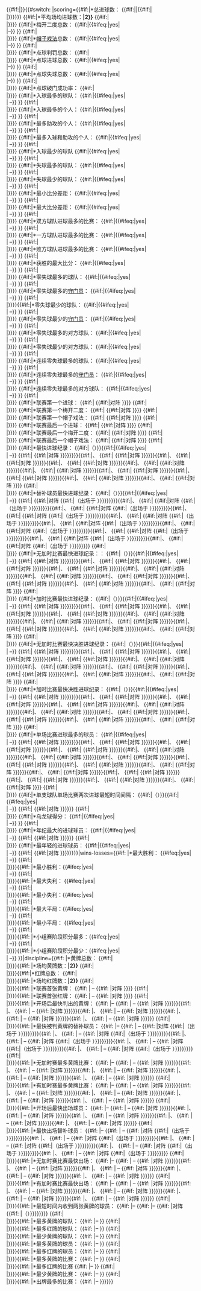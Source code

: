 {{#if:{{{updated|}}}|{{Updated|{{{updated}}}}}}}{{#switch: {{{type|}}}|scoring={{#if:{{{goals|}}}|*总进球数：'''{{{goals}}}''' {{#if:{{{youngest scorer|}}}||{{#if:{{{youngest scorer|}}}|<br />|}}}}}} {{#if:{{{matches|}}}{{{goals|}}}|*平均场均进球数：'''{{Decimals|{{#expr:{{{goals}}}/{{{matches}}}}}|2}}''' {{#if:{{{youngest scorer|}}}|<br />|}}}} {{#if:{{{braces|}}}|*梅开二度总数： '''{{{braces}}}''' {{#if:{{{braces player|}}}|{{#ifeq:{{{line-breaks|}}}|yes|<br />|–}} {{{braces player}}}}} {{#if:{{{youngest scorer|}}}|<br />|}}}} {{#if:{{{hat-tricks|}}}|*[[帽子戏法]]总数：'''{{{hat-tricks}}}''' {{#if:{{{hat-tricks player|}}}|{{#ifeq:{{{line-breaks|}}}|yes|<br />|–}} {{{hat-tricks player}}}}} {{#if:{{{youngest scorer|}}}|<br />|}}}} {{#if:{{{penalties awarded|}}}|*点球判罚总数：'''{{{penalties awarded}}}''' {{#if:{{{youngest scorer|}}}|<br />|}}}} {{#if:{{{penalties scored|}}}|*点球进球总数：'''{{{penalties scored}}}''' {{#if:{{{penalties scored-player|}}}|{{#ifeq:{{{line-breaks|}}}|yes|<br />|–}} {{{penalties scored-player}}}}} {{#if:{{{youngest scorer|}}}|<br />|}}}} {{#if:{{{penalties missed|}}}|*点球失球总数：'''{{{penalties missed}}}''' {{#if:{{{penalties missed-player|}}}|{{#ifeq:{{{line-breaks|}}}|yes|<br />|–}} {{{penalties missed-player}}}}} {{#if:{{{youngest scorer|}}}|<br />|}}}} {{#if:{{{penalties awarded|}}}{{{penalties scored|}}}|*点球破门成功率：'''{{Percentage|{{{penalties scored}}}|{{{penalties awarded}}}|2}}''' {{#if:{{{youngest scorer|}}}|<br />|}}}} {{#if:{{{most goals team|}}}|*入球最多的球队：'''{{{most goals team}}}''' {{#if:{{{most goals team-team|}}}|{{#ifeq:{{{line-breaks|}}}|yes|<br />|&nbsp;&ndash;}} {{{most goals team-team}}}}} {{#if:{{{youngest scorer|}}}|<br />|}}}} {{#if:{{{most goals player|}}}|*入球最多的个人：'''{{{most goals player}}}''' {{#if:{{{most goals player-player|}}}|{{#ifeq:{{{line-breaks|}}}|yes|<br />|&nbsp;&ndash;}} {{{most goals player-player}}}}} {{#if:{{{youngest scorer|}}}|<br />|}}}} {{#if:{{{most assists|}}}|*最多助攻的个人： '''{{{most assists}}}''' {{#if:{{{most assists-player|}}}|{{#ifeq:{{{line-breaks|}}}|yes|<br />|&nbsp;&ndash;}} {{{most assists-player}}}}} {{#if:{{{youngest scorer|}}}|<br />|}}}} {{#if:{{{most goals assists|}}}|*最多入球和助攻的个人： '''{{{most goals assists}}}''' {{#if:{{{most goals assists-player|}}}|{{#ifeq:{{{line-breaks|}}}|yes|<br />|&nbsp;&ndash;}} {{{most goals assists-player}}}}} {{#if:{{{youngest scorer|}}}|<br />|}}}} {{#if:{{{least goals|}}}|*入球最少的球队 '''{{{least goals}}}''' {{#if:{{{least goals-team|}}}|{{#ifeq:{{{line-breaks|}}}|yes|<br />|&nbsp;&ndash;}} {{{least goals-team}}}}} {{#if:{{{youngest scorer|}}}|<br />|}}}} {{#if:{{{most goals conceded|}}}|*失球最多的球队：'''{{{most goals conceded}}}''' {{#if:{{{most goals conceded-team|}}}|{{#ifeq:{{{line-breaks|}}}|yes|<br />|&nbsp;&ndash;}} {{{most goals conceded-team}}}}} {{#if:{{{youngest scorer|}}}|<br />|}}}} {{#if:{{{least goals conceded|}}}|*失球最少的球队：'''{{{least goals conceded}}}''' {{#if:{{{least goals conceded-team|}}}|{{#ifeq:{{{line-breaks|}}}|yes|<br />|&nbsp;&ndash;}} {{{least goals conceded-team}}}}} {{#if:{{{youngest scorer|}}}|<br />|}}}} {{#if:{{{best goal difference|}}}|*最小比分差距： '''{{{best goal difference}}}''' {{#if:{{{best goal difference-team|}}}|{{#ifeq:{{{line-breaks|}}}|yes|<br />|&nbsp;&ndash;}} {{{best goal difference-team}}}}} {{#if:{{{youngest scorer|}}}|<br />|}}}} {{#if:{{{worst goal difference|}}}|*最大比分差距：'''{{{worst goal difference}}}''' {{#if:{{{worst goal difference-team|}}}|{{#ifeq:{{{line-breaks|}}}|yes|<br />|&nbsp;&ndash;}} {{{worst goal difference-team}}}}} {{#if:{{{youngest scorer|}}}|<br />|}}}} {{#if:{{{most goals match|}}}|*双方球队进球最多的比赛：'''{{{most goals match}}}''' {{#if:{{{most goals match-teams|}}}|{{#ifeq:{{{line-breaks|}}}|yes|<br />|&nbsp;&ndash;}} {{{most goals match-teams}}}}} {{#if:{{{youngest scorer|}}}|<br />|}}}} {{#if:{{{most goals match team|}}}|*一方球队进球最多的比赛：'''{{{most goals match team}}}''' {{#if:{{{most goals match team-team|}}}|{{#ifeq:{{{line-breaks|}}}|yes|<br />|&nbsp;&ndash;}} {{{most goals match team-team}}}}} {{#if:{{{youngest scorer|}}}|<br />|}}}} {{#if:{{{most goals match losing team|}}}|*败方球队进球最多的比赛：'''{{{most goals match losing team}}}''' {{#if:{{{most goals match losing team-team|}}}|{{#ifeq:{{{line-breaks|}}}|yes|<br />|&nbsp;&ndash;}} {{{most goals match losing team-team}}}}} {{#if:{{{youngest scorer|}}}|<br />|}}}} {{#if:{{{biggest goal margin|}}}|*获胜的最大比分：'''{{{biggest goal margin}}}''' {{#if:{{{biggest goal margin-match|}}}|{{#ifeq:{{{line-breaks|}}}|yes|<br />|&nbsp;&ndash;}} {{{biggest goal margin-match|}}}}} {{#if:{{{youngest scorer|}}}|<br />|}}}} {{#if:{{{most clean sheets|}}}|*零失球最多的球队：'''{{{most clean sheets}}}''' {{#if:{{{most clean sheets-team|}}}|{{#ifeq:{{{line-breaks|}}}|yes|<br />|&nbsp;&ndash;}} {{{most clean sheets-team}}}}} {{#if:{{{youngest scorer|}}}|<br />|}}}} {{#if:{{{most clean sheets keeper|}}}|*零失球最多的[[守门员]]：'''{{{most clean sheets keeper}}}''' {{#if:{{{most clean sheets keeper-keeper|}}}|{{#ifeq:{{{line-breaks|}}}|yes|<br />|&nbsp;&ndash;}} {{{most clean sheets keeper-keeper}}}}} {{#if:{{{youngest scorer|}}}|<br />|}}}}{{#if:{{{least clean sheets|}}}|*零失球最少的球队：'''{{{least clean sheets}}}''' {{#if:{{{least clean sheets-team|}}}|{{#ifeq:{{{line-breaks|}}}|yes|<br />|&nbsp;&ndash;}} {{{least clean sheets-team}}}}} {{#if:{{{youngest scorer|}}}|<br />|}}}} {{#if:{{{least clean sheets keeper|}}}|*零失球最少的[[守门员]]：'''{{{least clean sheets keeper}}}''' {{#if:{{{least clean sheets keeper-keeper|}}}|{{#ifeq:{{{line-breaks|}}}|yes|<br />|&nbsp;&ndash;}} {{{least clean sheets keeper-keeper}}}}} {{#if:{{{youngest scorer|}}}|<br />|}}}} {{#if:{{{most clean sheets opponent|}}}|*零失球最多的对方球队： '''{{{most clean sheets opponent}}}''' {{#if:{{{most clean sheets opponent-team|}}}|{{#ifeq:{{{line-breaks|}}}|yes|<br />|&nbsp;&ndash;}} {{{most clean sheets opponent-team}}}}} {{#if:{{{youngest scorer|}}}|<br />|}}}} {{#if:{{{least clean sheets opponent|}}}|*零失球最少的对方球队：'''{{{least clean sheets opponent}}}''' {{#if:{{{least clean sheets opponent-team|}}}|{{#ifeq:{{{line-breaks|}}}|yes|<br />|&nbsp;&ndash;}} {{{least clean sheets opponent-team}}}}} {{#if:{{{youngest scorer|}}}|<br />|}}}} {{#if:{{{most consecutive clean sheets|}}}|*连续零失球最多的球队： '''{{{most consecutive clean sheets}}}''' {{#if:{{{most consecutive clean sheets-team|}}}|{{#ifeq:{{{line-breaks|}}}|yes|<br />|&nbsp;&ndash;}} {{{most consecutive clean sheets-team}}}}} {{#if:{{{youngest scorer|}}}|<br />|}}}} {{#if:{{{most consecutive clean sheets keeper|}}}|*连续零失球最多的[[守门员]]：'''{{{most consecutive clean sheets keeper}}}''' {{#if:{{{most consecutive clean sheets keeper-keeper|}}}|{{#ifeq:{{{line-breaks|}}}|yes|<br />|&nbsp;&ndash;}} {{{most consecutive clean sheets keeper-keeper}}}}} {{#if:{{{youngest scorer|}}}|<br />|}}}} {{#if:{{{most consecutive clean sheets opponent|}}}|*连续零失球最多的对方球队：'''{{{most consecutive clean sheets opponent}}}''' {{#if:{{{most consecutive clean sheets opponent-team|}}}|{{#ifeq:{{{line-breaks|}}}|yes|<br />|&nbsp;&ndash;}} {{{most consecutive clean sheets opponent-team}}}}} {{#if:{{{youngest scorer|}}}|<br />|}}}} {{#if:{{{first goal player|}}}|*联赛第一个进球：{{{first goal player}}} {{#if:{{{first goal team|}}}| {{nft|{{{first goal team}}}}} {{#if:{{{first goal opponent|}}}|对阵 {{nft|{{{first goal opponent}}}}}}}}} {{#if:{{{youngest scorer|}}}|<br />|}}}} {{#if:{{{first brace player|}}}|*联赛第一个梅开二度：{{{first brace player}}} {{#if:{{{first brace team|}}}| {{nft|{{{first brace team}}}}} {{#if:{{{first brace opponent|}}}|对阵 {{nft|{{{first brace opponent}}}}}}}}} {{#if:{{{youngest scorer|}}}|<br />|}}}} {{#if:{{{first hat-trick player|}}}|*联赛第一个帽子戏法：{{{first hat-trick player}}} {{#if:{{{first hat-trick team|}}}| {{nft|{{{first hat-trick team}}}}} {{#if:{{{first hat-trick opponent|}}}|对阵 {{nft|{{{first hat-trick opponent}}}}}}}}} {{#if:{{{youngest scorer|}}}|<br />|}}}} {{#if:{{{last goal player|}}}|*联赛最后一个进球： {{{last goal player}}} {{#if:{{{last goal team|}}}| {{nft|{{{last goal team}}}}} {{#if:{{{last goal opponent|}}}|对阵 {{nft|{{{last goal opponent}}}}}}}}} {{#if:{{{youngest scorer|}}}|<br />|}}}} {{#if:{{{last brace player|}}}|*联赛最后一个梅开二度：{{{last brace player}}} {{#if:{{{last brace team|}}}| {{nft|{{{last brace team}}}}} {{#if:{{{last brace opponent|}}}|对阵 {{nft|{{{last brace opponent}}}}}}}}} {{#if:{{{youngest scorer|}}}|<br />|}}}} {{#if:{{{last hat-trick player|}}}|*联赛最后一个帽子戏法： {{{last hat-trick player}}} {{#if:{{{last hat-trick team|}}}| {{nft|{{{last hat-trick team}}}}} {{#if:{{{last hat-trick opponent|}}}|对阵 {{nft|{{{last hat-trick opponent}}}}}}}}} {{#if:{{{youngest scorer|}}}|<br />|}}}} {{#if:{{{fastest goal|}}}|*最快进球纪录：'''{{{fastest goal}}}''' {{#if:{{{fastest goal time|}}}|（{{{fastest goal time}}}）}}{{#if:{{{fastest goal player1|}}}|{{#ifeq:{{{line-breaks|}}}|yes|<br />|&nbsp;&ndash;}} {{{fastest goal player1}}} {{#if:{{{fastest goal team1|}}}| {{nft|{{{fastest goal team1}}}}} {{#if:{{{fastest goal opponent1|}}}|对阵 {{nft|{{{fastest goal opponent1}}}}}}}}}}}}}{{#if:{{{fastest goal player2|}}}|、{{{fastest goal player2}}} {{#if:{{{fastest goal team2|}}}| {{nft|{{{fastest goal team2}}}}} {{#if:{{{fastest goal opponent2|}}}|对阵 {{nft|{{{fastest goal opponent2}}}}}}}}}}}{{#if:{{{fastest goal player3|}}}|、{{{fastest goal player3}}} {{#if:{{{fastest goal team3|}}}| {{nft|{{{fastest goal team3}}}}} {{#if:{{{fastest goal opponent3|}}}|对阵 {{nft|{{{fastest goal opponent3}}}}}}}}}}}{{#if:{{{fastest goal player4|}}}|、{{{fastest goal player4}}} {{#if:{{{fastest goal team4|}}}| {{nft|{{{fastest goal team4}}}}} {{#if:{{{fastest goal opponent4|}}}|对阵 {{nft|{{{fastest goal opponent4}}}}}}}}}}}{{#if:{{{fastest goal player5|}}}|、{{{fastest goal player5}}} {{#if:{{{fastest goal team5|}}}| {{nft|{{{fastest goal team5}}}}} {{#if:{{{fastest goal opponent5|}}}|对阵 {{nft|{{{fastest goal opponent5}}}}}}}}}}}{{#if:{{{fastest goal player6|}}}|、{{{fastest goal player6}}} {{#if:{{{fastest goal team6|}}}| {{nft|{{{fastest goal team6}}}}} {{#if:{{{fastest goal opponent6|}}}|对阵 {{nft|{{{fastest goal opponent6}}}}}}}}}}}{{#if:{{{fastest goal player7|}}}|、{{{fastest goal player7}}} {{#if:{{{fastest goal team7|}}}| {{nft|{{{fastest goal team7}}}}} {{#if:{{{fastest goal opponent7|}}}|对阵 {{nft|{{{fastest goal opponent7}}}}}}}}}}}{{#if:{{{fastest goal player8|}}}|、{{{fastest goal player8}}} {{#if:{{{fastest goal team8|}}}| {{nft|{{{fastest goal team8}}}}} {{#if:{{{fastest goal opponent8|}}}|对阵 {{nft|{{{fastest goal opponent8}}}}}}}}}}}{{#if:{{{fastest goal player9|}}}|、{{{fastest goal player9}}} {{#if:{{{fastest goal team9|}}}| {{nft|{{{fastest goal team9}}}}} {{#if:{{{fastest goal opponent9|}}}|对阵 {{nft|{{{fastest goal opponent9}}}}}}}}}}}{{#if:{{{fastest goal player10|}}}|、{{{fastest goal player10}}} {{#if:{{{fastest goal team10|}}}| {{nft|{{{fastest goal team10}}}}} {{#if:{{{fastest goal opponent10|}}}|对阵 {{nft|{{{fastest goal opponent10}}}}}}}}} {{#if:{{{youngest scorer|}}}|<br />|}}}} {{#if:{{{fastest goal sub|}}}|*替补球员最快进球纪录： '''{{{fastest goal sub}}}''' {{#if:{{{fastest goal sub time|}}}|（{{{fastest goal sub time}}}）}}{{#if:{{{fastest goal sub player1|}}}|{{#ifeq:{{{line-breaks|}}}|yes|<br />|&nbsp;&ndash;}} {{{fastest goal sub player1}}} {{#if:{{{fastest goal sub team1|}}}| {{nft|{{{fastest goal sub team1}}}}} {{#if:{{{fastest goal sub opponent1|}}}|对阵 {{nft|{{{fastest goal sub opponent1}}}}} {{#if:{{{fastest goal sub minute1|}}}|（出场于 {{{fastest goal sub minute1}}}）}}}}}}}}{{#if:{{{fastest goal sub player2|}}}|、{{{fastest goal sub player2}}} {{#if:{{{fastest goal sub team2|}}}| {{nft|{{{fastest goal sub team2}}}}} {{#if:{{{fastest goal sub opponent2|}}}|对阵 {{nft|{{{fastest goal sub opponent2}}}}} {{#if:{{{fastest goal sub minute2|}}}|（出场于 {{{fastest goal sub minute2}}}）}}}}}}}}{{#if:{{{fastest goal sub player3|}}}|、{{{fastest goal sub player3}}} {{#if:{{{fastest goal sub team3|}}}| {{nft|{{{fastest goal sub team3}}}}} {{#if:{{{fastest goal sub opponent3|}}}|对阵 {{nft|{{{fastest goal sub opponent3}}}}} {{#if:{{{fastest goal sub minute3|}}}|（出场于 {{{fastest goal sub minute3}}}）}}}}}}}}{{#if:{{{fastest goal sub player4|}}}|、{{{fastest goal sub player4}}} {{#if:{{{fastest goal sub team4|}}}| {{nft|{{{fastest goal sub team4}}}}} {{#if:{{{fastest goal sub opponent4|}}}|对阵 {{nft|{{{fastest goal sub opponent4}}}}} {{#if:{{{fastest goal sub minute4|}}}|（出场于 {{{fastest goal sub minute4}}}）}}}}}}}}{{#if:{{{fastest goal sub player5|}}}|、{{{fastest goal sub player5}}} {{#if:{{{fastest goal sub team5|}}}| {{nft|{{{fastest goal sub team5}}}}} {{#if:{{{fastest goal sub opponent5|}}}|对阵 {{nft|{{{fastest goal sub opponent5}}}}} {{#if:{{{fastest goal sub minute5|}}}|（出场于 {{{fastest goal sub minute5}}}）}}}}}}}}{{#if:{{{fastest goal sub player6|}}}|、{{{fastest goal sub player6}}} {{#if:{{{fastest goal sub team6|}}}| {{nft|{{{fastest goal sub team6}}}}} {{#if:{{{fastest goal sub opponent6|}}}|对阵 {{nft|{{{fastest goal sub opponent6}}}}} {{#if:{{{fastest goal sub minute6|}}}|（出场于 {{{fastest goal sub minute6}}}）}}}}}}}}{{#if:{{{fastest goal sub player7|}}}|、{{{fastest goal sub player7}}} {{#if:{{{fastest goal sub team7|}}}| {{nft|{{{fastest goal sub team7}}}}} {{#if:{{{fastest goal sub opponent7|}}}|对阵 {{nft|{{{fastest goal sub opponent7}}}}} {{#if:{{{fastest goal sub minute7|}}}|（出场于 {{{fastest goal sub minute7}}}）}}}}}}}}{{#if:{{{fastest goal sub player8|}}}|、{{{fastest goal sub player8}}} {{#if:{{{fastest goal sub team8|}}}| {{nft|{{{fastest goal sub team8}}}}} {{#if:{{{fastest goal sub opponent8|}}}|对阵 {{nft|{{{fastest goal sub opponent8}}}}} {{#if:{{{fastest goal sub minute8|}}}|（出场于 {{{fastest goal sub minute8}}}）}}}}}}}}{{#if:{{{fastest goal sub player9|}}}|、{{{fastest goal sub player9}}} {{#if:{{{fastest goal sub team9|}}}| {{nft|{{{fastest goal sub team9}}}}} {{#if:{{{fastest goal sub opponent9|}}}|对阵 {{nft|{{{fastest goal sub opponent9}}}}} {{#if:{{{fastest goal sub minute9|}}}|（出场于 {{{fastest goal sub minute9}}}）}}}}}}}}{{#if:{{{fastest goal sub player10|}}}|、{{{fastest goal sub player10}}} {{#if:{{{fastest goal sub team10|}}}| {{nft|{{{fastest goal sub team10}}}}} {{#if:{{{fastest goal sub opponent10|}}}|对阵 {{nft|{{{fastest goal sub opponent10}}}}} {{#if:{{{fastest goal sub minute10|}}}|（出场于 {{{fastest goal sub minute10}}}）}}}}}}}} {{#if:{{{youngest scorer|}}}|<br />|}}}} {{#if:{{{latest goal|}}}|*无加时比赛最快进球纪录：：'''{{{latest goal}}}''' {{#if:{{{latest goal time|}}}|（{{{latest goal time}}}）}}{{#if:{{{latest goal player1|}}}|{{#ifeq:{{{line-breaks|}}}|yes|<br />|&nbsp;&ndash;}} {{{latest goal player1}}} {{#if:{{{latest goal team1|}}}| {{nft|{{{latest goal team1}}}}} {{#if:{{{latest goal opponent1|}}}|对阵 {{nft|{{{latest goal opponent1}}}}}}}}}}}}}{{#if:{{{latest goal player2|}}}|、{{{latest goal player2}}} {{#if:{{{latest goal team2|}}}| {{nft|{{{latest goal team2}}}}} {{#if:{{{latest goal opponent2|}}}|对阵 {{nft|{{{latest goal opponent2}}}}}}}}}}}{{#if:{{{latest goal player3|}}}|、{{{latest goal player3}}} {{#if:{{{latest goal team3|}}}| {{nft|{{{latest goal team3}}}}} {{#if:{{{latest goal opponent3|}}}|对阵 {{nft|{{{latest goal opponent3}}}}}}}}}}}{{#if:{{{latest goal player4|}}}|、{{{latest goal player4}}} {{#if:{{{latest goal team4|}}}| {{nft|{{{latest goal team4}}}}} {{#if:{{{latest goal opponent4|}}}|对阵 {{nft|{{{latest goal opponent4}}}}}}}}}}}{{#if:{{{latest goal player5|}}}|、{{{latest goal player5}}} {{#if:{{{latest goal team5|}}}| {{nft|{{{latest goal team5}}}}} {{#if:{{{latest goal opponent5|}}}|对阵 {{nft|{{{latest goal opponent5}}}}}}}}}}}{{#if:{{{latest goal player6|}}}|、{{{latest goal player6}}} {{#if:{{{latest goal team6|}}}| {{nft|{{{latest goal team6}}}}} {{#if:{{{latest goal opponent6|}}}|对阵 {{nft|{{{latest goal opponent6}}}}}}}}}}}{{#if:{{{latest goal player7|}}}|、{{{latest goal player7}}} {{#if:{{{latest goal team7|}}}| {{nft|{{{latest goal team7}}}}} {{#if:{{{latest goal opponent7|}}}|对阵 {{nft|{{{latest goal opponent7}}}}}}}}}}}{{#if:{{{latest goal player8|}}}|、{{{latest goal player8}}} {{#if:{{{latest goal team8|}}}| {{nft|{{{latest goal team8}}}}} {{#if:{{{latest goal opponent8|}}}|对阵 {{nft|{{{latest goal opponent8}}}}}}}}}}}{{#if:{{{latest goal player9|}}}|、{{{latest goal player9}}} {{#if:{{{latest goal team9|}}}| {{nft|{{{latest goal team9}}}}} {{#if:{{{latest goal opponent9|}}}|对阵 {{nft|{{{latest goal opponent9}}}}}}}}}}}{{#if:{{{latest goal player10|}}}|、{{{latest goal player10}}} {{#if:{{{latest goal team10|}}}| {{nft|{{{latest goal team10}}}}} {{#if:{{{latest goal opponent10|}}}|对阵 {{nft|{{{latest goal opponent10}}}}}}}}} {{#if:{{{youngest scorer|}}}|<br />|}}}} {{#if:{{{latest goal extra|}}}|*加时比赛最快进球纪录： '''{{{latest goal extra}}}''' {{#if:{{{latest goal extra time|}}}|（{{{latest goal extra time}}}）}}{{#if:{{{latest goal extra player1|}}}|{{#ifeq:{{{line-breaks|}}}|yes|<br />|&nbsp;&ndash;}} {{{latest goal extra player1}}} {{#if:{{{latest goal extra team1|}}}| {{nft|{{{latest goal extra team1}}}}} {{#if:{{{latest goal extra opponent1|}}}|对阵 {{nft|{{{latest goal extra opponent1}}}}}}}}}}}}}{{#if:{{{latest goal extra player2|}}}|、{{{latest goal extra player2}}} {{#if:{{{latest goal extra team2|}}}| {{nft|{{{latest goal extra team2}}}}} {{#if:{{{latest goal extra opponent2|}}}|对阵 {{nft|{{{latest goal extra opponent2}}}}}}}}}}}{{#if:{{{latest goal extra player3|}}}|、{{{latest goal extra player3}}} {{#if:{{{latest goal extra team3|}}}| {{nft|{{{latest goal extra team3}}}}} {{#if:{{{latest goal extra opponent3|}}}|对阵 {{nft|{{{latest goal extra opponent3}}}}}}}}}}}{{#if:{{{latest goal extra player4|}}}|、{{{latest goal extra player4}}} {{#if:{{{latest goal extra team4|}}}| {{nft|{{{latest goal extra team4}}}}} {{#if:{{{latest goal extra opponent4|}}}|对阵 {{nft|{{{latest goal extra opponent4}}}}}}}}}}}{{#if:{{{latest goal extra player5|}}}|、{{{latest goal extra player5}}} {{#if:{{{latest goal extra team5|}}}| {{nft|{{{latest goal extra team5}}}}} {{#if:{{{latest goal extra opponent5|}}}|对阵 {{nft|{{{latest goal extra opponent5}}}}}}}}}}}{{#if:{{{latest goal extra player6|}}}|、{{{latest goal extra player6}}} {{#if:{{{latest goal extra team6|}}}| {{nft|{{{latest goal extra team6}}}}} {{#if:{{{latest goal extra opponent6|}}}|对阵 {{nft|{{{latest goal extra opponent6}}}}}}}}}}}{{#if:{{{latest goal extra player7|}}}|、{{{latest goal extra player7}}} {{#if:{{{latest goal extra team7|}}}| {{nft|{{{latest goal extra team7}}}}} {{#if:{{{latest goal extra opponent7|}}}|对阵 {{nft|{{{latest goal extra opponent7}}}}}}}}}}}{{#if:{{{latest goal extra player8|}}}|、{{{latest goal extra player8}}} {{#if:{{{latest goal extra team8|}}}| {{nft|{{{latest goal extra team8}}}}} {{#if:{{{latest goal extra opponent8|}}}|对阵 {{nft|{{{latest goal extra opponent8}}}}}}}}}}}{{#if:{{{latest goal extra player9|}}}|、{{{latest goal extra player9}}} {{#if:{{{latest goal extra team9|}}}| {{nft|{{{latest goal extra team9}}}}} {{#if:{{{latest goal extra opponent9|}}}|对阵 {{nft|{{{latest goal extra opponent9}}}}}}}}}}}{{#if:{{{latest goal extra player10|}}}|、{{{latest goal extra player10}}} {{#if:{{{latest goal extra team10|}}}| {{nft|{{{latest goal extra team10}}}}} {{#if:{{{latest goal extra opponent10|}}}|对阵 {{nft|{{{latest goal extra opponent10}}}}}}}}} {{#if:{{{youngest scorer|}}}|<br />|}}}} {{#if:{{{latest goal win|}}}|*无加时比赛最快决胜进球纪录： '''{{{latest goal win}}}''' {{#if:{{{latest goal win time|}}}|（{{{latest goal win time}}}）}}{{#if:{{{latest goal win player1|}}}|{{#ifeq:{{{line-breaks|}}}|yes|<br />|&nbsp;&ndash;}} {{{latest goal win player1}}} {{#if:{{{latest goal win team1|}}}| {{nft|{{{latest goal win team1}}}}} {{#if:{{{latest goal win opponent1|}}}|对阵 {{nft|{{{latest goal win opponent1}}}}}}}}}}}}}{{#if:{{{latest goal win player2|}}}|、{{{latest goal win player2}}} {{#if:{{{latest goal win team2|}}}| {{nft|{{{latest goal win team2}}}}} {{#if:{{{latest goal win opponent2|}}}|对阵 {{nft|{{{latest goal win opponent2}}}}}}}}}}}{{#if:{{{latest goal win player3|}}}|、{{{latest goal win player3}}} {{#if:{{{latest goal win team3|}}}| {{nft|{{{latest goal win team3}}}}} {{#if:{{{latest goal win opponent3|}}}|对阵 {{nft|{{{latest goal win opponent3}}}}}}}}}}}{{#if:{{{latest goal win player4|}}}|、{{{latest goal win player4}}} {{#if:{{{latest goal win team4|}}}| {{nft|{{{latest goal win team4}}}}} {{#if:{{{latest goal win opponent4|}}}|对阵 {{nft|{{{latest goal win opponent4}}}}}}}}}}}{{#if:{{{latest goal win player5|}}}|、{{{latest goal win player5}}} {{#if:{{{latest goal win team5|}}}| {{nft|{{{latest goal win team5}}}}} {{#if:{{{latest goal win opponent5|}}}|对阵 {{nft|{{{latest goal win opponent5}}}}}}}}}}}{{#if:{{{latest goal win player6|}}}|、{{{latest goal win player6}}} {{#if:{{{latest goal win team6|}}}| {{nft|{{{latest goal win team6}}}}} {{#if:{{{latest goal win opponent6|}}}|对阵 {{nft|{{{latest goal win opponent6}}}}}}}}}}}{{#if:{{{latest goal win player7|}}}|、{{{latest goal win player7}}} {{#if:{{{latest goal win team7|}}}| {{nft|{{{latest goal win team7}}}}} {{#if:{{{latest goal win opponent7|}}}|对阵 {{nft|{{{latest goal win opponent7}}}}}}}}}}}{{#if:{{{latest goal win player8|}}}|、{{{latest goal win player8}}} {{#if:{{{latest goal win team8|}}}| {{nft|{{{latest goal win team8}}}}} {{#if:{{{latest goal win opponent8|}}}|对阵 {{nft|{{{latest goal win opponent8}}}}}}}}}}}{{#if:{{{latest goal win player9|}}}|、{{{latest goal win player9}}} {{#if:{{{latest goal win team9|}}}| {{nft|{{{latest goal win team9}}}}} {{#if:{{{latest goal win opponent9|}}}|对阵 {{nft|{{{latest goal win opponent9}}}}}}}}}}}{{#if:{{{latest goal win player10|}}}|、{{{latest goal win player10}}} {{#if:{{{latest goal win team10|}}}| {{nft|{{{latest goal win team10}}}}} {{#if:{{{latest goal win opponent10|}}}|对阵 {{nft|{{{latest goal win opponent10}}}}}}}}} {{#if:{{{youngest scorer|}}}|<br />|}}}} {{#if:{{{latest goal win extra|}}}|*加时比赛最快决胜进球纪录：'''{{{latest goal win extra}}}''' {{#if:{{{latest goal win extra time|}}}|（{{{latest goal win extra time}}}）}}{{#if:{{{latest goal win extra player1|}}}|{{#ifeq:{{{line-breaks|}}}|yes|<br />|&nbsp;&ndash;}} {{{latest goal win extra player1}}} {{#if:{{{latest goal win extra team1|}}}| {{nft|{{{latest goal win extra team1}}}}} {{#if:{{{latest goal win extra opponent1|}}}|对阵 {{nft|{{{latest goal win extra opponent1}}}}}}}}}}}}}{{#if:{{{latest goal win extra player2|}}}|、{{{latest goal win extra player2}}} {{#if:{{{latest goal win extra team2|}}}| {{nft|{{{latest goal win extra team2}}}}} {{#if:{{{latest goal win extra opponent2|}}}|对阵 {{nft|{{{latest goal win extra opponent2}}}}}}}}}}}{{#if:{{{latest goal win extra player3|}}}|、{{{latest goal win extra player3}}} {{#if:{{{latest goal win extra team3|}}}| {{nft|{{{latest goal win extra team3}}}}} {{#if:{{{latest goal win extra opponent3|}}}|对阵 {{nft|{{{latest goal win extra opponent3}}}}}}}}}}}{{#if:{{{latest goal win extra player4|}}}|、{{{latest goal win extra player4}}} {{#if:{{{latest goal win extra team4|}}}| {{nft|{{{latest goal win extra team4}}}}} {{#if:{{{latest goal win extra opponent4|}}}|对阵 {{nft|{{{latest goal win extra opponent4}}}}}}}}}}}{{#if:{{{latest goal win extra player5|}}}|、{{{latest goal win extra player5}}} {{#if:{{{latest goal win extra team5|}}}| {{nft|{{{latest goal win extra team5}}}}} {{#if:{{{latest goal win extra opponent5|}}}|对阵 {{nft|{{{latest goal win extra opponent5}}}}}}}}}}}{{#if:{{{latest goal win extra player6|}}}|、{{{latest goal win extra player6}}} {{#if:{{{latest goal win extra team6|}}}| {{nft|{{{latest goal win extra team6}}}}} {{#if:{{{latest goal win extra opponent6|}}}|对阵 {{nft|{{{latest goal win extra opponent6}}}}}}}}}}}{{#if:{{{latest goal win extra player7|}}}|、{{{latest goal win extra player7}}} {{#if:{{{latest goal win extra team7|}}}| {{nft|{{{latest goal win extra team7}}}}} {{#if:{{{latest goal win extra opponent7|}}}|对阵 {{nft|{{{latest goal win extra opponent7}}}}}}}}}}}{{#if:{{{latest goal win extra player8|}}}|、{{{latest goal win extra player8}}} {{#if:{{{latest goal win extra team8|}}}| {{nft|{{{latest goal win extra team8}}}}} {{#if:{{{latest goal win extra opponent8|}}}|对阵 {{nft|{{{latest goal win extra opponent8}}}}}}}}}}}{{#if:{{{latest goal win extra player9|}}}|、{{{latest goal win extra player9}}} {{#if:{{{latest goal win extra team9|}}}| {{nft|{{{latest goal win extra team9}}}}} {{#if:{{{latest goal win extra opponent9|}}}|对阵 {{nft|{{{latest goal win extra opponent9}}}}}}}}}}}{{#if:{{{latest goal win extra player10|}}}|、{{{latest goal win extra player10}}} {{#if:{{{latest goal win extra team10|}}}| {{nft|{{{latest goal win extra team10}}}}} {{#if:{{{latest goal win extra opponent10|}}}|对阵 {{nft|{{{latest goal win extra opponent10}}}}}}}}} {{#if:{{{youngest scorer|}}}|<br />|}}}} {{#if:{{{most goals player match|}}}|*单场比赛进球最多的球员： '''{{{most goals player match}}}''' {{#if:{{{most goals player match player1|}}}|{{#ifeq:{{{line-breaks|}}}|yes|<br />|&nbsp;&ndash;}} {{{most goals player match player1}}} {{#if:{{{most goals player match team1|}}}| {{nft|{{{most goals player match team1}}}}} {{#if:{{{most goals player match opponent1|}}}|对阵 {{nft|{{{most goals player match opponent1}}}}}}}}}}}}}{{#if:{{{most goals player match player2|}}}|、{{{most goals player match player2}}} {{#if:{{{most goals player match team2|}}}| {{nft|{{{most goals player match team2}}}}} {{#if:{{{most goals player match opponent2|}}}|对阵 {{nft|{{{most goals player match opponent2}}}}}}}}}}}{{#if:{{{most goals player match player3|}}}|、{{{most goals player match player3}}} {{#if:{{{most goals player match team3|}}}| {{nft|{{{most goals player match team3}}}}} {{#if:{{{most goals player match opponent3|}}}|对阵 {{nft|{{{most goals player match opponent3}}}}}}}}}}}{{#if:{{{most goals player match player4|}}}|、{{{most goals player match player4}}} {{#if:{{{most goals player match team4|}}}| {{nft|{{{most goals player match team4}}}}} {{#if:{{{most goals player match opponent4|}}}|对阵 {{nft|{{{most goals player match opponent4}}}}}}}}}}}{{#if:{{{most goals player match player5|}}}|、{{{most goals player match player5}}} {{#if:{{{most goals player match team5|}}}| {{nft|{{{most goals player match team5}}}}} {{#if:{{{most goals player match opponent5|}}}|对阵 {{nft|{{{most goals player match opponent5}}}}}}}}}}}{{#if:{{{most goals player match player6|}}}|、{{{most goals player match player6}}} {{#if:{{{most goals player match team6|}}}| {{nft|{{{most goals player match team6}}}}} {{#if:{{{most goals player match opponent6|}}}|对阵 {{nft|{{{most goals player match opponent6}}}}}}}}}}}{{#if:{{{most goals player match player7|}}}|、{{{most goals player match player7}}} {{#if:{{{most goals player match team7|}}}| {{nft|{{{most goals player match team7}}}}} {{#if:{{{most goals player match opponent7|}}}|对阵 {{nft|{{{most goals player match opponent7}}}}}}}}}}}{{#if:{{{most goals player match player8|}}}|、{{{most goals player match player8}}} {{#if:{{{most goals player match team8|}}}| {{nft|{{{most goals player match team8}}}}} {{#if:{{{most goals player match opponent8|}}}|对阵 {{nft|{{{most goals player match opponent8}}}}}}}}}}}{{#if:{{{most goals player match player9|}}}|、{{{most goals player match player9}}} {{#if:{{{most goals player match team9|}}}| {{nft|{{{most goals player match team9}}}}} {{#if:{{{most goals player match opponent9|}}}|对阵 {{nft|{{{most goals player match opponent9}}}}}}}}}}}{{#if:{{{most goals player match player10|}}}|、{{{most goals player match player10}}} {{#if:{{{most goals player match team10|}}}| {{nft|{{{most goals player match team10}}}}} {{#if:{{{most goals player match opponent10|}}}|对阵 {{nft|{{{most goals player match opponent10}}}}}}}}}}}{{#if:{{{most goals player match player11|}}}|、{{{most goals player match player11}}} {{#if:{{{most goals player match team11|}}}| {{nft|{{{most goals player match team11}}}}} {{#if:{{{most goals player match opponent11|}}}|对阵 {{nft|{{{most goals player match opponent11}}}}}}}}}}}{{#if:{{{most goals player match player12|}}}|、{{{most goals player match player12}}} {{#if:{{{most goals player match team12|}}}| {{nft|{{{most goals player match team12}}}}} {{#if:{{{most goals player match opponent12|}}}|对阵 {{nft|{{{most goals player match opponent12}}}}}}}}}}}{{#if:{{{most goals player match player13|}}}|、{{{most goals player match player13}}} {{#if:{{{most goals player match team13|}}}| {{nft|{{{most goals player match team13}}}}} {{#if:{{{most goals player match opponent13|}}}|对阵 {{nft|{{{most goals player match opponent13}}}}}}}}}}}{{#if:{{{most goals player match player14|}}}|、{{{most goals player match player14}}} {{#if:{{{most goals player match team14|}}}| {{nft|{{{most goals player match team14}}}}} {{#if:{{{most goals player match opponent14|}}}|对阵 {{nft|{{{most goals player match opponent14}}}}}}}}}}}{{#if:{{{most goals player match player15|}}}|、{{{most goals player match player15}}} {{#if:{{{most goals player match team15|}}}| {{nft|{{{most goals player match team15}}}}} {{#if:{{{most goals player match opponent15|}}}|对阵 {{nft|{{{most goals player match opponent15}}}}}}}}} {{#if:{{{youngest scorer|}}}|<br />|}}}} {{#if:{{{least time difference 2 goals|}}}|*单支球队单场比赛两次进球最短时间间隔： '''{{{least time difference 2 goals}}}'''  {{#if:{{{least time difference 2 goals-time|}}}|（{{{least time difference 2 goals-time}}}）}}{{#if:{{{least time difference 2 goals-player|}}}|{{#ifeq:{{{line-breaks|}}}|yes|<br />|&nbsp;&ndash;}} {{{least time difference 2 goals-player}}} {{#if:{{{least time difference 2 goals-team|}}}| {{nft|{{{least time difference 2 goals-team}}}}} {{#if:{{{least time difference 2 goals-opponent|}}}|对阵 {{nft|{{{least time difference 2 goals-opponent}}}}}}}}}}} {{#if:{{{youngest scorer|}}}|<br />|}}}} {{#if:{{{own goals|}}}|*乌龙球得分：'''{{{own goals}}}''' {{#if:{{{own goals player|}}}|{{#ifeq:{{{line-breaks|}}}|yes|<br />|&nbsp;&ndash;}} {{{own goals player}}}}} {{#if:{{{youngest scorer|}}}|<br />|}}}} {{#if:{{{oldest scorer|}}}|*年纪最大的进球球员：'''{{{oldest scorer}}}''' {{#if:{{{oldest scorer player|}}}|{{#ifeq:{{{line-breaks|}}}|yes|<br />|&nbsp;&ndash;}} {{{oldest scorer player}}} {{#if:{{{oldest scorer team|}}}| {{nft|{{{oldest scorer team}}}}} {{#if:{{{oldest scorer opponent|}}}|对阵 {{nft|{{{oldest scorer opponent}}}}}}}}}}} {{#if:{{{youngest scorer|}}}|<br />|}}}}
{{#if:{{{youngest scorer|}}}|*最年轻的进球球员：'''{{{youngest scorer}}}''' {{#if:{{{youngest scorer player|}}}|{{#ifeq:{{{line-breaks|}}}|yes|<br />|&nbsp;&ndash;}} {{{youngest scorer player}}} {{#if:{{{youngest scorer team|}}}| {{nft|{{{youngest scorer team}}}}} {{#if:{{{youngest scorer opponent|}}}|对阵 {{nft|{{{youngest scorer opponent}}}}}}}}}}}}}|wins-losses={{#if: {{{most wins|}}}|*最大胜利： '''{{{most wins}}}'''{{#ifeq:{{{line-breaks|}}}|yes|<br />|&nbsp;&ndash;}} {{{most wins team}}} {{#if:{{{least group points|}}}|<br />|}}}}{{#if: {{{least wins|}}}|*最小胜利：'''{{{least wins}}}'''{{#ifeq:{{{line-breaks|}}}|yes|<br />|&nbsp;&ndash;}} {{{least wins team}}} {{#if:{{{least group points|}}}|<br />|}}}}{{#if: {{{most losses|}}}|*最大失利： '''{{{most losses}}}'''{{#ifeq:{{{line-breaks|}}}|yes|<br />|&nbsp;&ndash;}} {{{most losses team}}} {{#if:{{{least group points|}}}|<br />|}}}}{{#if: {{{least losses|}}}|*最小失利：'''{{{least losses}}}'''{{#ifeq:{{{line-breaks|}}}|yes|<br />|&nbsp;&ndash;}} {{{least losses team}}} {{#if:{{{least group points|}}}|<br />|}}}}{{#if: {{{most draws|}}}|*最大平局：'''{{{most draws}}}'''{{#ifeq:{{{line-breaks|}}}|yes|<br />|&nbsp;&ndash;}} {{{most draws team}}} {{#if:{{{least group points|}}}|<br />|}}}}{{#if: {{{least draws|}}}|*最小平局： '''{{{least draws}}}'''{{#ifeq:{{{line-breaks|}}}|yes|<br />|&nbsp;&ndash;}} {{{least draws team}}} {{#if:{{{least group points|}}}|<br />|}}}}{{#if: {{{most group points|}}}|*小组赛阶段积分最多：'''{{{most group points}}}'''{{#ifeq:{{{line-breaks|}}}|yes|<br />|&nbsp;&ndash;}} {{{most group points team}}} {{#if:{{{least group points|}}}|<br />|}}}}{{#if: {{{least group points|}}}|*小组赛阶段积分最少：'''{{{least group points}}}'''{{#ifeq:{{{line-breaks|}}}|yes|<br />|&nbsp;&ndash;}} {{{least group points team}}}}}|discipline={{#if: {{{yellow cards|}}}|*黄牌总数：'''{{{yellow cards}}}''' {{#if:{{{most cards match|}}}|<br />|}}}}{{#if: {{{yellow cards|}}}|*场均黄牌数：'''{{Decimals|{{#expr:{{{yellow cards}}}/{{{matches}}}}}|2}}''' {{#if:{{{most cards match|}}}|<br />|}}}}{{#if:{{{red cards|}}}|*红牌总数：'''{{{red cards}}}''' {{#if:{{{most cards match|}}}|<br />|}}}}{{#if: {{{red cards|}}}|*场均红牌数：'''{{Decimals|{{#expr:{{{red cards}}}/{{{matches}}}}}|2}}''' {{#if:{{{most cards match|}}}|<br />|}}}}{{#if: {{{first yellow player|}}}|*联赛首张黄牌：{{{first yellow player}}} {{#if: {{{first yellow team|}}}| – {{nft|{{{first yellow team}}}}} {{#if: {{{first yellow opponent|}}}|对阵 {{nft|{{{first yellow opponent}}}}}}}}} {{#if:{{{most cards match|}}}|<br />|}}}}{{#if: {{{first red player|}}}|*联赛首张红牌： {{{first red player}}} {{#if: {{{first red team|}}}| – {{nft|{{{first red team}}}}} {{#if: {{{first red opponent|}}}|对阵 {{nft|{{{first red opponent}}}}}}}}} {{#if:{{{most cards match|}}}|<br />|}}}}{{#if: {{{fastest yellow time|}}}|*开场后最快判出的黄牌： '''{{{fastest yellow time}}}''' {{#if: {{{fastest yellow player1|}}}|– {{{fastest yellow player1}}} {{#if: {{{fastest yellow team1|}}}| – {{nft|{{{fastest yellow team1}}}}} {{#if: {{{fastest yellow opponent1|}}}|对阵 {{nft|{{{fastest yellow opponent1}}}}}}}}}}}{{#if: {{{fastest yellow player2|}}}|、{{{fastest yellow player2}}} {{#if: {{{fastest yellow team2|}}}| – {{nft|{{{fastest yellow team2}}}}} {{#if: {{{fastest yellow opponent2|}}}|对阵 {{nft|{{{fastest yellow opponent2}}}}}}}}}}}{{#if: {{{fastest yellow player3|}}}|、{{{fastest yellow player3}}} {{#if: {{{fastest yellow team3|}}}| – {{nft|{{{fastest yellow team3}}}}} {{#if: {{{fastest yellow opponent3|}}}|对阵 {{nft|{{{fastest yellow opponent3}}}}}}}}}}}{{#if: {{{fastest yellow player4|}}}|、{{{fastest yellow player4}}} {{#if: {{{fastest yellow team4|}}}| – {{nft|{{{fastest yellow team4}}}}} {{#if: {{{fastest yellow opponent4|}}}|对阵 {{nft|{{{fastest yellow opponent4}}}}}}}}}}}{{#if: {{{fastest yellow player5|}}}|、{{{fastest yellow player5}}} {{#if: {{{fastest yellow team5|}}}| – {{nft|{{{fastest yellow team5}}}}} {{#if: {{{fastest yellow opponent5|}}}|对阵 {{nft|{{{fastest yellow opponent5}}}}}}}}}}} {{#if:{{{most cards match|}}}|<br />|}}}}{{#if: {{{fastest yellow sub time|}}}|*最快被判黄牌的替补球员： '''{{{fastest yellow sub time}}}''' {{#if: {{{fastest yellow sub player1|}}}|– {{{fastest yellow sub player1}}} {{#if: {{{fastest yellow sub team1|}}}| – {{nft|{{{fastest yellow sub team1}}}}} {{#if: {{{fastest yellow sub opponent1|}}}|对阵 {{nft|{{{fastest yellow sub opponent1}}}}} {{#if:{{{fastest yellow sub minute1|}}}|（出场于 {{{fastest yellow sub minute1}}}）}}}}}}}}{{#if: {{{fastest yellow sub player2|}}}|、{{{fastest yellow sub player2}}} {{#if: {{{fastest yellow sub team2|}}}| – {{nft|{{{fastest yellow sub team2}}}}} {{#if: {{{fastest yellow sub opponent2|}}}|对阵 {{nft|{{{fastest yellow sub opponent2}}}}} {{#if:{{{fastest yellow sub minute2|}}}|（出场于 {{{fastest yellow sub minute2}}}）}}}}}}}}{{#if: {{{fastest yellow sub player3|}}}|、{{{fastest yellow sub player3}}} {{#if: {{{fastest yellow sub team3|}}}| – {{nft|{{{fastest yellow sub team3}}}}} {{#if: {{{fastest yellow sub opponent3|}}}|对阵 {{nft|{{{fastest yellow sub opponent3}}}}} {{#if:{{{fastest yellow sub minute3|}}}|（出场于 {{{fastest yellow sub minute3}}}）}}}}}}}}{{#if: {{{fastest yellow sub player4|}}}|、{{{fastest yellow sub player4}}} {{#if: {{{fastest yellow sub team4|}}}| – {{nft|{{{fastest yellow sub team4}}}}} {{#if: {{{fastest yellow sub opponent4|}}}|对阵 {{nft|{{{fastest yellow sub opponent4}}}}} {{#if:{{{fastest yellow sub minute4|}}}|（出场于 {{{fastest yellow sub minute4}}}）}}}}}}}}{{#if: {{{fastest yellow sub player5|}}}|、{{{fastest yellow sub player5}}} {{#if: {{{fastest yellow sub team5|}}}| – {{nft|{{{fastest yellow sub team5}}}}} {{#if: {{{fastest yellow sub opponent5|}}}|对阵 {{nft|{{{fastest yellow sub opponent5}}}}} {{#if:{{{fastest yellow sub minute5|}}}|（出场于 {{{fastest yellow sub minute5}}}）}}}}}}}} {{#if:{{{most cards match|}}}|<br />|}}}}{{#if: {{{latest yellow time|}}}|*无加时赛最多黄牌比赛：'''{{{latest yellow time}}}''' {{#if: {{{latest yellow player1|}}}|– {{{latest yellow player1}}} {{#if: {{{latest yellow team1|}}}| – {{nft|{{{latest yellow team1}}}}} {{#if: {{{latest yellow opponent1|}}}|对阵 {{nft|{{{latest yellow opponent1}}}}}}}}}}}{{#if: {{{latest yellow player2|}}}|、{{{latest yellow player2}}} {{#if: {{{latest yellow team2|}}}| – {{nft|{{{latest yellow team2}}}}} {{#if: {{{latest yellow opponent2|}}}|对阵 {{nft|{{{latest yellow opponent2}}}}}}}}}}}{{#if: {{{latest yellow player3|}}}|、{{{latest yellow player3}}} {{#if: {{{latest yellow team3|}}}| – {{nft|{{{latest yellow team3}}}}} {{#if: {{{latest yellow opponent3|}}}|对阵 {{nft|{{{latest yellow opponent3}}}}}}}}}}}{{#if: {{{latest yellow player4|}}}|、{{{latest yellow player4}}} {{#if: {{{latest yellow team4|}}}| – {{nft|{{{latest yellow team4}}}}} {{#if: {{{latest yellow opponent4|}}}|对阵 {{nft|{{{latest yellow opponent4}}}}}}}}}}}{{#if: {{{latest yellow player5|}}}|、{{{latest yellow player5}}} {{#if: {{{latest yellow team5|}}}| – {{nft|{{{latest yellow team5}}}}} {{#if: {{{latest yellow opponent5|}}}|对阵 {{nft|{{{latest yellow opponent5}}}}}}}}}}} {{#if:{{{most cards match|}}}|<br />|}}}}{{#if: {{{latest yellow extra time|}}}|*有加时赛最多黄牌比赛：'''{{{latest yellow extra time}}}''' {{#if: {{{latest yellow extra player1|}}}|– {{{latest yellow extra player1}}} {{#if: {{{latest yellow extra team1|}}}| – {{nft|{{{latest yellow extra team1}}}}} {{#if: {{{latest yellow extra opponent1|}}}|对阵 {{nft|{{{latest yellow extra opponent1}}}}}}}}}}}{{#if: {{{latest yellow extra player2|}}}|、{{{latest yellow extra player2}}} {{#if: {{{latest yellow extra team2|}}}| – {{nft|{{{latest yellow extra team2}}}}} {{#if: {{{latest yellow extra opponent2|}}}|对阵 {{nft|{{{latest yellow extra opponent2}}}}}}}}}}}{{#if: {{{latest yellow extra player3|}}}|、{{{latest yellow extra player3}}} {{#if: {{{latest yellow extra team3|}}}| – {{nft|{{{latest yellow extra team3}}}}} {{#if: {{{latest yellow extra opponent3|}}}|对阵 {{nft|{{{latest yellow extra opponent3}}}}}}}}}}}{{#if: {{{latest yellow extra player4|}}}|、{{{latest yellow extra player4}}} {{#if: {{{latest yellow extra team4|}}}| – {{nft|{{{latest yellow extra team4}}}}} {{#if: {{{latest yellow extra opponent4|}}}|对阵 {{nft|{{{latest yellow extra opponent4}}}}}}}}}}}{{#if: {{{latest yellow extra player5|}}}|、{{{latest yellow extra player5}}} {{#if: {{{latest yellow extra team5|}}}| – {{nft|{{{latest yellow extra team5}}}}} {{#if: {{{latest yellow extra opponent5|}}}|对阵 {{nft|{{{latest yellow extra opponent5}}}}}}}}}}} {{#if:{{{most cards match|}}}|<br />|}}}}{{#if: {{{fastest red time|}}}|*开场后最快出场球员：'''{{{fastest red time}}}''' {{#if: {{{fastest red player1|}}}|– {{{fastest red player1}}} {{#if: {{{fastest red team1|}}}| – {{nft|{{{fastest red team1}}}}} {{#if: {{{fastest red opponent1|}}}|对阵 {{nft|{{{fastest red opponent1}}}}}}}}}}}{{#if: {{{fastest red player2|}}}|、{{{fastest red player2}}} {{#if: {{{fastest red team2|}}}| – {{nft|{{{fastest red team2}}}}} {{#if: {{{fastest red opponent2|}}}|对阵 {{nft|{{{fastest red opponent2}}}}}}}}}}}{{#if: {{{fastest red player3|}}}|、{{{fastest red player3}}} {{#if: {{{fastest red team3|}}}| – {{nft|{{{fastest red team3}}}}} {{#if: {{{fastest red opponent3|}}}|对阵 {{nft|{{{fastest red opponent3}}}}}}}}}}}{{#if: {{{fastest red player4|}}}|、{{{fastest red player4}}} {{#if: {{{fastest red team4|}}}| – {{nft|{{{fastest red team4}}}}} {{#if: {{{fastest red opponent4|}}}|对阵 {{nft|{{{fastest red opponent4}}}}}}}}}}}{{#if: {{{fastest red player5|}}}|、{{{fastest red player5}}} {{#if: {{{fastest red team5|}}}| – {{nft|{{{fastest red team5}}}}} {{#if: {{{fastest red opponent5|}}}|对阵 {{nft|{{{fastest red opponent5}}}}}}}}}}} {{#if:{{{most cards match|}}}|<br />|}}}}{{#if: {{{fastest red sub time|}}}|*最快出场替补球员：'''{{{fastest red sub time}}}''' {{#if: {{{fastest red sub player1|}}}|– {{{fastest red sub player1}}} {{#if: {{{fastest red sub team1|}}}| – {{nft|{{{fastest red sub team1}}}}} {{#if: {{{fastest red sub opponent1|}}}|对阵 {{nft|{{{fastest red sub opponent1}}}}} {{#if:{{{fastest red sub minute1|}}}|（出场于 {{{fastest red sub minute1}}}）}}}}}}}}{{#if: {{{fastest red sub player2|}}}|、{{{fastest red sub player2}}} {{#if: {{{fastest red sub team2|}}}| – {{nft|{{{fastest red sub team2}}}}} {{#if: {{{fastest red sub opponent2|}}}|对阵 {{nft|{{{fastest red sub opponent2}}}}} {{#if:{{{fastest red sub minute2|}}}|（出场于 {{{fastest red sub minute2}}}）}}}}}}}}{{#if: {{{fastest red sub player3|}}}|、{{{fastest red sub player3}}} {{#if: {{{fastest red sub team3|}}}| – {{nft|{{{fastest red sub team3}}}}} {{#if: {{{fastest red sub opponent3|}}}|对阵 {{nft|{{{fastest red sub opponent3}}}}} {{#if:{{{fastest red sub minute3|}}}|（出场于 {{{fastest red sub minute3}}}）}}}}}}}}{{#if: {{{fastest red sub player4|}}}|、{{{fastest red sub player4}}} {{#if: {{{fastest red sub team4|}}}| – {{nft|{{{fastest red sub team4}}}}} {{#if: {{{fastest red sub opponent4|}}}|对阵 {{nft|{{{fastest red sub opponent4}}}}} {{#if:{{{fastest red sub minute4|}}}|（出场于 {{{fastest red sub minute4}}}）}}}}}}}}{{#if: {{{fastest red sub player5|}}}|、{{{fastest red sub player5}}} {{#if: {{{fastest red sub team5|}}}| – {{nft|{{{fastest red sub team5}}}}} {{#if: {{{fastest red sub opponent5|}}}|对阵 {{nft|{{{fastest red sub opponent5}}}}} {{#if:{{{fastest red sub minute5|}}}|（出场于 {{{fastest red sub minute5}}}）}}}}}}}} {{#if:{{{most cards match|}}}|<br />|}}}}{{#if: {{{latest red time|}}}|*无加时赛比赛最快出场：'''{{{latest red time}}}''' {{#if: {{{latest red player1|}}}|– {{{latest red player1}}} {{#if: {{{latest red team1|}}}| – {{nft|{{{latest red team1}}}}} {{#if: {{{latest red opponent1|}}}|对阵 {{nft|{{{latest red opponent1}}}}}}}}}}}{{#if: {{{latest red player2|}}}|、{{{latest red player2}}} {{#if: {{{latest red team2|}}}| – {{nft|{{{latest red team2}}}}} {{#if: {{{latest red opponent2|}}}|对阵 {{nft|{{{latest red opponent2}}}}}}}}}}}{{#if: {{{latest red player3|}}}|、{{{latest red player3}}} {{#if: {{{latest red team3|}}}| – {{nft|{{{latest red team3}}}}} {{#if: {{{latest red opponent3|}}}|对阵 {{nft|{{{latest red opponent3}}}}}}}}}}}{{#if: {{{latest red player4|}}}|、{{{latest red player4}}} {{#if: {{{latest red team4|}}}| – {{nft|{{{latest red team4}}}}} {{#if: {{{latest red opponent4|}}}|对阵 {{nft|{{{latest red opponent4}}}}}}}}}}}{{#if: {{{latest red player5|}}}|、{{{latest red player5}}} {{#if: {{{latest red team5|}}}| – {{nft|{{{latest red team5}}}}} {{#if: {{{latest red opponent5|}}}|对阵 {{nft|{{{latest red opponent5}}}}}}}}}}} {{#if:{{{most cards match|}}}|<br />|}}}}{{#if: {{{latest red extra time|}}}|*有加时赛比赛最快出场：'''{{{latest red extra time}}}''' {{#if: {{{latest red extra player1|}}}|– {{{latest red extra player1}}} {{#if: {{{latest red extra team1|}}}| – {{nft|{{{latest red extra team1}}}}} {{#if: {{{latest red extra opponent1|}}}|对阵 {{nft|{{{latest red extra opponent1}}}}}}}}}}}{{#if: {{{latest red extra player2|}}}|、{{{latest red extra player2}}} {{#if: {{{latest red extra team2|}}}| – {{nft|{{{latest red extra team2}}}}} {{#if: {{{latest red extra opponent2|}}}|对阵 {{nft|{{{latest red extra opponent2}}}}}}}}}}}{{#if: {{{latest red extra player3|}}}|、{{{latest red extra player3}}} {{#if: {{{latest red extra team3|}}}| – {{nft|{{{latest red extra team3}}}}} {{#if: {{{latest red extra opponent3|}}}|对阵 {{nft|{{{latest red extra opponent3}}}}}}}}}}}{{#if: {{{latest red extra player4|}}}|、{{{latest red extra player4}}} {{#if: {{{latest red extra team4|}}}| – {{nft|{{{latest red extra team4}}}}} {{#if: {{{latest red extra opponent4|}}}|对阵 {{nft|{{{latest red extra opponent4}}}}}}}}}}}{{#if: {{{latest red extra player5|}}}|、{{{latest red extra player5}}} {{#if: {{{latest red extra team5|}}}| – {{nft|{{{latest red extra team5}}}}} {{#if: {{{latest red extra opponent5|}}}|对阵 {{nft|{{{latest red extra opponent5}}}}}}}}}}} {{#if:{{{most cards match|}}}|<br />|}}}}{{#if: {{{least dismissal time difference|}}}|*最短时间内收到两张黄牌的球员： '''{{{least dismissal time difference}}}''' {{#if: {{{least dismissal time difference player|}}}|– {{{least dismissal time difference player}}} {{#if: {{{least dismissal time difference team|}}}|– {{nft|{{{least dismissal time difference team}}}}} {{#if: {{{least dismissal time difference opponent|}}}|对阵 {{nft|{{{least dismissal time difference opponent}}}}} {{#if: {{{least dismissal time difference info|}}}|（{{{least dismissal time difference info}}}）}}}}}}}} {{#if:{{{most cards match|}}}|<br />|}}}}{{#if: {{{most yellows team|}}}|*最多黄牌的球队：'''{{{most yellows team}}}''' {{#if: {{{most yellows team-team|}}}|– {{{most yellows team-team}}}}} {{#if:{{{most cards match|}}}|<br />|}}}}{{#if: {{{most reds team|}}}|*最多红牌的球队： '''{{{most reds team}}}''' {{#if: {{{most reds team-team|}}}|– {{{most reds team-team}}}}} {{#if:{{{most cards match|}}}|<br />|}}}}{{#if: {{{least yellows team|}}}|*最少黄牌的球队：'''{{{least yellows team}}}''' {{#if: {{{least yellows team-team|}}}|– {{{least yellows team-team}}}}} {{#if:{{{most cards match|}}}|<br />|}}}}{{#if: {{{most yellows player|}}}|*最多黄牌的球员：'''{{{most yellows player}}}''' {{#if: {{{most yellows player-player|}}}|– {{{most yellows player-player}}}}} {{#if:{{{most cards match|}}}|<br />|}}}}{{#if: {{{most reds player|}}}|*最多红牌的球员：'''{{{most reds player}}}''' {{#if: {{{most reds player-player|}}}|– {{{most reds player-player}}}}} {{#if:{{{most cards match|}}}|<br />|}}}}{{#if: {{{most yellows match|}}}|*最多黄牌的比赛： '''{{{most yellows match}}}''' {{#if: {{{most yellows match-match|}}}|– {{{most yellows match-match}}}}} {{#if:{{{most cards match|}}}|<br />|}}}}{{#if: {{{most reds match|}}}|*最多红牌的比赛 '''{{{most reds match}}}''' {{#if: {{{most reds match-match|}}}|– {{{most reds match-match}}}}} {{#if:{{{most cards match|}}}|<br />|}}}}{{#if: {{{least yellows match|}}}|*最少黄牌的比赛：'''{{{least yellows match}}}''' {{#if: {{{least yellows match-match|}}}|– {{{least yellows match-match}}}}} {{#if:{{{most cards match|}}}|<br />|}}}}{{#if: {{{most cards match|}}}|*出牌最多的比赛：'''{{{most cards match}}}''' {{#if: {{{most cards match-match|}}}|– {{{most cards match-match}}}}}}}}}<noinclude>{{documentation}}</noinclude>